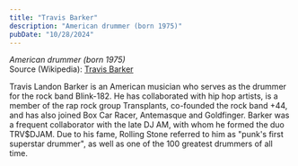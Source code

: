 ```yaml
---
title: "Travis Barker"
description: "American drummer (born 1975)"
pubDate: "10/28/2024"
---
```


*American drummer (born 1975)*  
Source (Wikipedia): [Travis Barker][1]

Travis Landon Barker is an American musician who serves as the drummer for the rock band Blink-182. He has collaborated with hip hop artists, is a member of the rap rock group Transplants, co-founded the rock band +44, and has also joined Box Car Racer, Antemasque and Goldfinger. Barker was a frequent collaborator with the late DJ AM, with whom he formed the duo TRV$DJAM. Due to his fame, Rolling Stone referred to him as "punk's first superstar drummer", as well as one of the 100 greatest drummers of all time.

[1]: https://en.wikipedia.org/wiki/Travis_Barker
